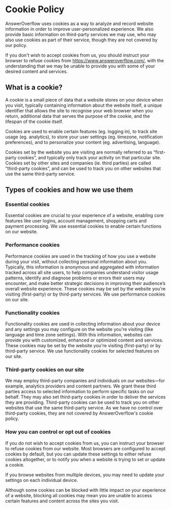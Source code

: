 # Cookie Policy

AnswerOverflow uses cookies as a way to analyze and record website information in order to improve user-personalized experience. We also provide basic information on third-party services we may use, who may also use cookies as part of their service, though they are not covered by our policy.

If you don't wish to accept cookies from us, you should instruct your browser to refuse cookies from https://www.answeroverflow.com/, with the understanding that we may be unable to provide you with some of your desired content and services.

## What is a cookie?

A cookie is a small piece of data that a website stores on your device when you visit, typically containing information about the website itself, a unique identifier that allows the site to recognise your web browser when you return, additional data that serves the purpose of the cookie, and the lifespan of the cookie itself.

Cookies are used to enable certain features (eg. logging in), to track site usage (eg. analytics), to store your user settings (eg. timezone, notification preferences), and to personalize your content (eg. advertising, language).

Cookies set by the website you are visiting are normally referred to as “first-party cookies”, and typically only track your activity on that particular site. Cookies set by other sites and companies (ie. third parties) are called “third-party cookies”, and can be used to track you on other websites that use the same third-party service.

## Types of cookies and how we use them

### Essential cookies

Essential cookies are crucial to your experience of a website, enabling core features like user logins, account management, shopping carts and payment processing. We use essential cookies to enable certain functions on our website.

### Performance cookies

Performance cookies are used in the tracking of how you use a website during your visit, without collecting personal information about you. Typically, this information is anonymous and aggregated with information tracked across all site users, to help companies understand visitor usage patterns, identify and diagnose problems or errors their users may encounter, and make better strategic decisions in improving their audience’s overall website experience. These cookies may be set by the website you're visiting (first-party) or by third-party services. We use performance cookies on our site.

### Functionality cookies

Functionality cookies are used in collecting information about your device and any settings you may configure on the website you're visiting (like language and time zone settings). With this information, websites can provide you with customized, enhanced or optimized content and services. These cookies may be set by the website you're visiting (first-party) or by third-party service. We use functionality cookies for selected features on our site.

### Third-party cookies on our site

We may employ third-party companies and individuals on our websites—for example, analytics providers and content partners. We grant these third parties access to selected information to perform specific tasks on our behalf. They may also set third-party cookies in order to deliver the services they are providing. Third-party cookies can be used to track you on other websites that use the same third-party service. As we have no control over third-party cookies, they are not covered by AnswerOverflow's cookie policy.

### How you can control or opt out of cookies

If you do not wish to accept cookies from us, you can instruct your browser to refuse cookies from our website. Most browsers are configured to accept cookies by default, but you can update these settings to either refuse cookies altogether, or to notify you when a website is trying to set or update a cookie.

If you browse websites from multiple devices, you may need to update your settings on each individual device.

Although some cookies can be blocked with little impact on your experience of a website, blocking all cookies may mean you are unable to access certain features and content across the sites you visit.
